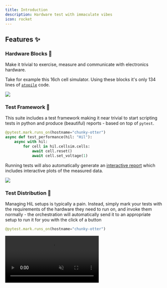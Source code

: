```yaml
---
title: Introduction
description: Hardware test with immaculate vibes
icon: rocket
---
```


## Features ✨

### Hardware Blocks 🧱

Make it trivial to exercise, measure and communicate with electronics hardware.

Take for example this 16ch cell simulator. Using these blocks it's only 134 lines of [`atopile`](https://atopile.io) code.

![](./images/partial-cell-sim.png)


### Test Framework 🧪

This suite includes a test framework making it near trivial to start scripting tests in python and produce (beautiful) reports - based on top of `pytest`.

```python
@pytest.mark.runs_on(hostname="chunky-otter")
async def test_performance(hil: "Hil"):
    async with hil:
        for cell in hil.cellsim.cells:
            await cell.reset()
            await cell.set_voltage(1)
```

Running tests will also automatically generate an [interactive report](/assets/hil/test-report/test-report.html) which includes interactive plots of the measured data.

![](./images/test-report-snapshot.png)

### Test Distribution 🚀

Managing HiL setups is typically a pain. Instead, simply mark your tests with the requirements of the hardware they need to run on, and invoke them normally - the orchestration will automatically send it to an appropriate setup to run it for you with the click of a button

```python
@pytest.mark.runs_on(hostname="chunky-otter")
```

<video autoplay loop muted playsinline>
    <source src="./images/run-test-vscode.mp4" type="video/mp4" />
    <img src="./images/run-test-vscode.gif" />
</video>
